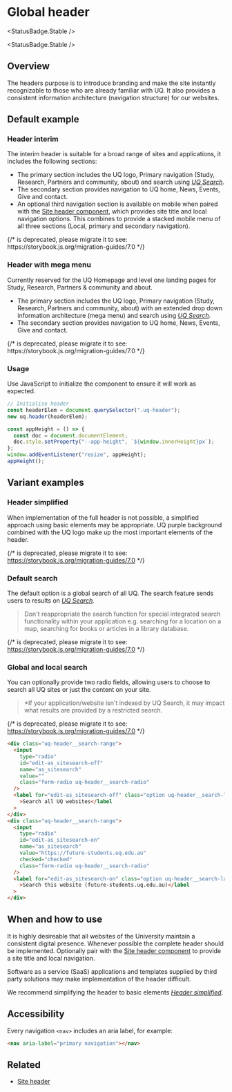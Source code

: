 
<Meta of={HeaderStories} />

# Global header

<StatusBadge.Stable />

<StatusBadge.Stable />

## Overview

The headers purpose is to introduce branding and make the site instantly recognizable to those who are already familiar with UQ.
It also provides a consistent information architecture (navigation structure) for our websites.

## Default example

### Header interim

The interim header is suitable for a broad range of sites and applications, it includes the following sections:

*   The primary section includes the UQ logo, Primary navigation (Study, Research, Partners and community, about) and search using [*UQ Search*](https://www.uq.edu.au/search).
*   The secondary section provides navigation to UQ home, News, Events, Give and contact.
*   An optional third navigation section is available on mobile when paired with the [Site header component](?path=/docs/components-site-header--site-header-with-subnav), which provides site title and local navigation options. This combines to provide a stacked mobile menu of all three sections (Local, primary and secondary navigation).

<Canvas withToolbar>
  {/* <Story height={220} id="components-header--header-interim" /> is deprecated, please migrate it to <Story of={referenceToStory} /> see: https://storybook.js.org/migration-guides/7.0 */}

  <Story height={220} id="components-header--header-interim" />
</Canvas>

### Header with mega menu

Currently reserved for the UQ Homepage and level one landing pages for Study, Research, Partners & community and about.

*   The primary section includes the UQ logo, Primary navigation (Study, Research, Partners and community, about) with an extended drop down information architecture (mega menu) and search using [*UQ Search*](https://www.uq.edu.au/search).
*   The secondary section provides navigation to UQ home, News, Events, Give and contact.

<Canvas withToolbar>
  {/* <Story height={300} id="components-header--header" /> is deprecated, please migrate it to <Story of={referenceToStory} /> see: https://storybook.js.org/migration-guides/7.0 */}

  <Story height={300} id="components-header--header" />
</Canvas>

### Usage

Use JavaScript to initialize the component to ensure it will work as expected.

```js
// Initialise header
const headerElem = document.querySelector(".uq-header");
new uq.header(headerElem);

const appHeight = () => {
  const doc = document.documentElement;
  doc.style.setProperty("--app-height", `${window.innerHeight}px`);
};
window.addEventListener("resize", appHeight);
appHeight();
```

## Variant examples

### Header simplified

When implementation of the full header is not possible, a simplified approach using basic elements may be appropriate.
UQ purple background combined with the UQ logo make up the most important elements of the header.

{/* <Story height={120} id="components-header--basic-header" /> is deprecated, please migrate it to <Story of={referenceToStory} /> see: https://storybook.js.org/migration-guides/7.0 */}

<Story height={120} id="components-header--basic-header" />

### Default search

The default option is a global search of all UQ. The search feature sends users to results on [*UQ Search*](https://www.uq.edu.au/search).

> Don't reappropriate the search function for special integrated search
> functionality within your application e.g. searching for a location on a map,
> searching for books or articles in a library database.

{/* <Story id="components-header--search-global" /> is deprecated, please migrate it to <Story of={referenceToStory} /> see: https://storybook.js.org/migration-guides/7.0 */}

<Story id="components-header--search-global" />

### Global and local search

You can optionally provide two radio fields, allowing users to choose to search all UQ sites or just the content on your site.

> \*If your application/website isn't indexed by UQ Search, it may impact what results are provided by a restricted search.

{/* <Story height={120} id="components-header--search-local" /> is deprecated, please migrate it to <Story of={referenceToStory} /> see: https://storybook.js.org/migration-guides/7.0 */}

<Story height={120} id="components-header--search-local" />

```html
<div class="uq-header__search-range">
  <input
    type="radio"
    id="edit-as_sitesearch-off"
    name="as_sitesearch"
    value=""
    class="form-radio uq-header__search-radio"
  />
  <label for="edit-as_sitesearch-off" class="option uq-header__search-label"
    >Search all UQ websites</label
  >
</div>
<div class="uq-header__search-range">
  <input
    type="radio"
    id="edit-as_sitesearch-on"
    name="as_sitesearch"
    value="https://future-students.uq.edu.au"
    checked="checked"
    class="form-radio uq-header__search-radio"
  />
  <label for="edit-as_sitesearch-on" class="option uq-header__search-label"
    >Search this website (future-students.uq.edu.au)</label
  >
</div>
```

## When and how to use

It is highly desireable that all websites of the University maintain a consistent digital presence.
Whenever possible the complete header should be implemented.
Optionally pair with the [Site header component](?path=/docs/components-site-header--site-header-with-subnav) to provide a site title and local navigation.

Software as a service (SaaS) applications and templates supplied by third party solutions may make implementation of the header difficult.

We recommend simplifying the header to basic elements [*Header simplified*](?path=/docs/components-header--basic-header).

## Accessibility

Every navigation `<nav>` includes an aria label, for example:

```html
<nav aria-label="primary navigation"></nav>
```

## Related

*   [Site header](?path=/docs/components-site-header--site-header-with-subnav)
